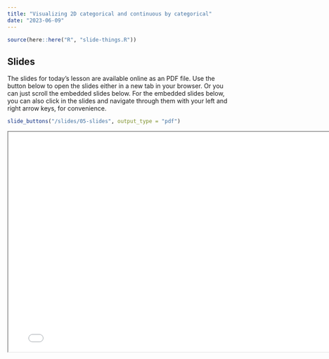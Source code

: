 ```yaml
---
title: "Visualizing 2D categorical and continuous by categorical"
date: "2023-06-09"
---
```


```r
source(here::here("R", "slide-things.R"))
```

## Slides

The slides for today's lesson are available online as an PDF file. Use the 
button below to open the slides either in a new tab in your browser. Or you can
just scroll the embedded slides below. For the embedded slides below, you can 
also click in the slides and navigate through them with your left and right 
arrow keys, for convenience.

```r
slide_buttons("/slides/05-slides", output_type = "pdf")
```

```{=html}
<iframe width="780" height="500" src="/slides/05-slides.pdf" title="Lecture 1"></iframe>
```
